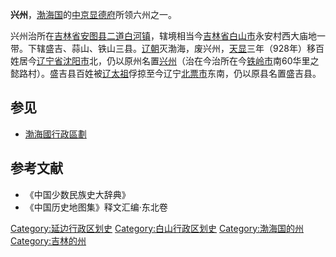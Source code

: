 '''兴州'''，[[渤海国|渤海国]]的[[中京显德府|中京显德府]]所领六州之一。

兴州治所在[[吉林省|吉林省]][[安图县|安图县]][[二道白河镇|二道白河镇]]，辖境相当今[[吉林省|吉林省]][[白山市|白山市]]永安村西大庙地一带。下辖盛吉、蒜山、铁山三县。[[辽朝|辽朝]]灭渤海，废兴州，[[天显|天显]]三年（928年）移百姓居今[[辽宁省|辽宁省]][[沈阳市|沈阳市]]北，仍以原州名置[[兴州_(辽朝)|兴州]]（治在今治所在今[[铁岭市|铁岭市]]南60华里之懿路村）。盛吉县百姓被[[辽太祖|辽太祖]]俘掠至今辽宁[[北票市|北票市]]东南，仍以原县名置盛吉县。
== 参见 ==
*[[渤海國行政區劃|渤海國行政區劃]]

== 参考文献 ==
* 《中国少数民族史大辞典》 
* 《中国历史地图集》释文汇编·东北卷 

{{渤海国行政区划|nocat}}

[[Category:延边行政区划史|Category:延边行政区划史]]
[[Category:白山行政区划史|Category:白山行政区划史]]
[[Category:渤海国的州|Category:渤海国的州]]
[[Category:吉林的州|Category:吉林的州]]